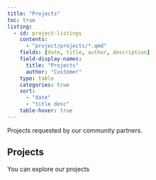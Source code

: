 ```yaml
---
title: "Projects"
toc: true
listing:
  - id: project-listings
    contents:
      - "project/projects/*.qmd"
    fields: [date, title, author, description]
    field-display-names: 
      title: "Projects"
      author: "Customer"
    type: table
    categories: true
    sort:
      - "date"
      - "title desc"
    table-hover: true
---
```


Projects requested by our community partners. 

## Projects

You can explore our projects

::: {#project-listings}
:::

